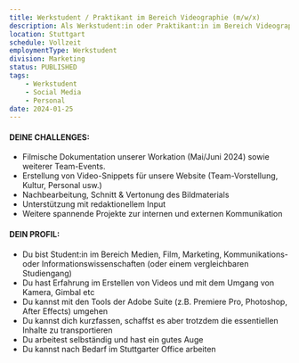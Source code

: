 ```yaml
---
title: Werkstudent / Praktikant im Bereich Videographie (m/w/x)
description: Als Werkstudent:in oder Praktikant:in im Bereich Videographie bist du für die videographische Konzeption und Umsetzung von unserem Bewegtbild-Content für unsere Web- & Social-Media-Präsenz verantwortlich, z.B. Intro-Clips zu Unternehmen, Arbeitsalltag, Incentives, Personen oder unserem neuen Büro. Ein Highlight wird die Video-Dokumentation unserer Auslands-Workation sein, welche wir jedes Jahr im Frühsommer veranstalten. Du bringst ein hohes Maß an Eigenverantwortung und kreativen Ideen mit? Wenn du zudem auch noch neugierig und technikaffin bist, dann könntest du perfekt zu uns passen!
location: Stuttgart
schedule: Vollzeit
employmentType: Werkstudent
division: Marketing
status: PUBLISHED
tags:
    - Werkstudent
    - Social Media
    - Personal
date: 2024-01-25
---
```


#### DEINE CHALLENGES:

-   Filmische Dokumentation unserer Workation (Mai/Juni 2024) sowie weiterer Team-Events.
-   Erstellung von Video-Snippets für unsere Website (Team-Vorstellung, Kultur, Personal usw.)
-   Nachbearbeitung, Schnitt & Vertonung des Bildmaterials
-   Unterstützung mit redaktionellem Input
-   Weitere spannende Projekte zur internen und externen Kommunikation

#### DEIN PROFIL:

-   Du bist Student:in im Bereich Medien, Film, Marketing, Kommunikations- oder Informationswissenschaften (oder einem vergleichbaren Studiengang)
-   Du hast Erfahrung im Erstellen von Videos und mit dem Umgang von Kamera, Gimbal etc
-   Du kannst mit den Tools der Adobe Suite (z.B. Premiere Pro, Photoshop, After Effects) umgehen
-   Du kannst dich kurzfassen, schaffst es aber trotzdem die essentiellen Inhalte zu transportieren
-   Du arbeitest selbständig und hast ein gutes Auge
-   Du kannst nach Bedarf im Stuttgarter Office arbeiten
